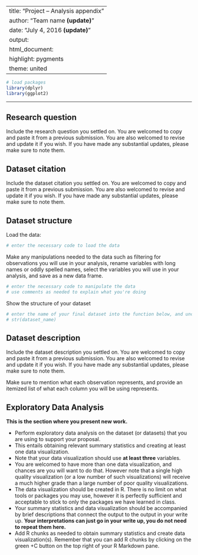 
---
title: "Project -- Analysis appendix"
author: "Team name **(update)**"
date: "July 4, 2016 **(update)**"
output:
  html_document:
    highlight: pygments
    theme: united
---

```r
# load packages
library(dplyr)
library(ggplot2)
```

* * *

## Research question

Include the research question you settled on. You are welcomed to copy and paste it
from a previous submission. You are also welcomed to revise and update it if you wish.
If you have made any substantial updates, please make sure to note them.

## Dataset citation

Include the dataset citation you settled on. You are welcomed to copy and paste it
from a previous submission. You are also welcomed to revise and update it if you wish.
If you have made any substantial updates, please make sure to note them.

## Dataset structure

Load the data:

```r
# enter the necessary code to load the data

```

Make any manipulations needed to the data such as filtering for observations you will use
in your analysis, rename variables with long names or oddly spelled names, select the variables 
you will use in your analysis, and save as a new data frame.

```r
# enter the necessary code to manipulate the data
# use comments as needed to explain what you're doing

```

Show the structure of your dataset

```r
# enter the name of your final dataset into the function below, and uncomment
# str(dataset_name)
```

## Dataset description

Include the dataset description you settled on. You are welcomed to copy and paste it
from a previous submission. You are also welcomed to revise and update it if you wish.
If you have made any substantial updates, please make sure to note them.

Make sure to mention what each observation represents, and provide an itemized list of
what each column you will be using represents.


## Exploratory Data Analysis

**This is the section where you present new work.**

- Perform exploratory data analysis on the dataset (or datasets) that you are using to support your proposal. 
- This entails obtaining relevant summary statistics and creating at least one data visualization. 
- Note that your data visualization should use **at least three** variables. 
- You are welcomed to have more than one data visualization, and chances are you will want to do that. However note that a single high quality visualization (or a low number of such visualizations) will receive a much higher grade than a large number of poor quality visualizations. 
- The data visualization should be created in R. There is no limit on what tools or packages you may use, however it is perfectly sufficient and acceptable to stick to only the packages we have learned in class. 
- Your summary statistics and data visualization should be accompanied by brief descriptions that connect the output to the output in your write up. **Your interpretations can just go in your write up, you do not need to repeat them here.**
- Add R chunks as needed to obtain summary statistics and create data visualization(s). Remember that you can add R chunks by clicking on the green +C button on the top right of your R Markdown pane.
